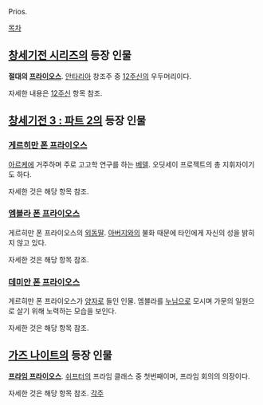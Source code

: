 Prios.

[[목차]]
== [[창세기전 시리즈]]의 등장 인물 ==
'''절대의 [[프라이오스]]'''. [[안타리아]] 창조주 중 [[12주신]]의 우두머리이다.

자세한 내용은 [[12주신]] 항목 참조.

== [[창세기전 3 : 파트 2]]의 등장 인물 ==
=== [[게르히만 폰 프라이오스]] ===
[[아르케]]에 거주하며 주로 고고학 연구를 하는 [[베델]]. 오딧세이 프로젝트의 총 지휘자이기도 하다.

자세한 것은 해당 항목 참조.
=== [[엠블라 폰 프라이오스]] ===
게르히만 폰 프라이오스의 [[외동딸]]. [[아버지]]와의 불화 때문에 타인에게 자신의 성을 밝히지 않고 있다.

자세한 것은 해당 항목 참조.
=== [[데미안 폰 프라이오스]] ===
게르히만 폰 프라이오스가 [[양자]]로 들인 인물. 엠블라를 [[누님]]으로 모시며 가문의 일원으로 살기 위해 노력하는 모습을 보인다.

자세한 것은 해당 항목 참조.

== [[가즈 나이트]]의 등장 인물 ==
''' [[프라임 프라이오스]]'''. [[쉬프터]]의 프라임 클래스 중 첫번째이며, 프라임 회의의 의장이다.

자세한 것은 해당 항목 참조.
[[각주]]
